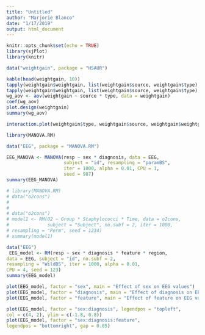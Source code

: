 ```yaml
---
title: "Untitled"
author: "Marjorie Blanco"
date: "1/17/2019"
output: html_document
---
```


```r
knitr::opts_chunk$set(echo = TRUE)
library(sjPlot)
library(knitr)
```

```r
data("weightgain", package = "HSAUR")

kable(head(weightgain, 10))
tapply(weightgain$weightgain, list(weightgain$source, weightgain$type), mean)
tapply(weightgain$weightgain, list(weightgain$source, weightgain$type), sd)
wg_aov <- aov(weightgain ~ source * type, data = weightgain)
coef(wg_aov)
plot.design(weightgain)
summary(wg_aov)

interaction.plot(weightgain$type, weightgain$source, weightgain$weightgain) 
```

```r
library(MANOVA.RM)

data("EEG", package = "MANOVA.RM")

EEG_MANOVA <- MANOVA(resp ~ sex * diagnosis, data = EEG,
                     subject = "id", resampling = "paramBS",
                     iter = 1000, alpha = 0.01, CPU = 1,
                     seed = 987)
summary(EEG_MANOVA)
```


```r
# library(MANOVA.RM)
# data("o2cons")
# 
# 
# data("o2cons")
# model1 <- RM(O2 ~ Group * Staphylococci * Time, data = o2cons, 
#              subject = "Subject", no.subf = 2, iter = 1000,
# resampling = "Perm", seed = 1234)
# summary(model1)

```

```r
data("EEG")
 EEG_model <- RM(resp ~ sex * diagnosis * feature * region,
data = EEG, subject = "id", no.subf = 2,
resampling = "WildBS", iter = 1000, alpha = 0.01,
CPU = 4, seed = 123)
summary(EEG_model)

plot(EEG_model, factor = "sex", main = "Effect of sex on EEG values")
plot(EEG_model, factor = "diagnosis", main = "Effect of diagnosis on EEG values")
plot(EEG_model, factor = "feature", main = "Effect of feature on EEG values")

plot(EEG_model, factor = "sex:diagnosis", legendpos = "topleft",
col = c(4, 2), ylim = c(-1.8, 0.8))
plot(EEG_model, factor = "sex:diagnosis:feature",
legendpos = "bottomright", gap = 0.05)
```

